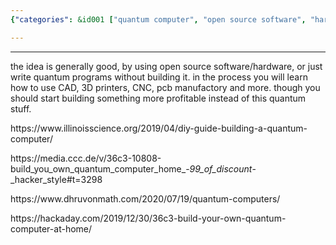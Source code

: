 ```yaml
---
{"categories": &id001 ["quantum computer", "open source software", "hardware project", "CAD", "3D printing", "PCB manufacturing", "profitable project"], "category": "Quantum Computing", "date": "2022-12-10 08:15:03", "description": "This article explores the idea of building a quantum computer at home using open-source software and hardware, along with skills such as CAD, 3D printing, and PCB manufacturing. However, it encourages readers to consider alternative projects with more potential for profit.", "tags": *id001, "title": "make a quantum computer at home"}

---
```


------

the idea is generally good, by using open source software/hardware, or just write quantum programs without building it. in the process you will learn how to use CAD, 3D printers, CNC, pcb manufactory and more. though you should start building something more profitable instead of this quantum stuff.

https://www.illinoisscience.org/2019/04/diy-guide-building-a-quantum-computer/

https://media.ccc.de/v/36c3-10808-build_you_own_quantum_computer_home_-_99_of_discount_-_hacker_style#t=3298

https://www.dhruvonmath.com/2020/07/19/quantum-computers/

https://hackaday.com/2019/12/30/36c3-build-your-own-quantum-computer-at-home/

